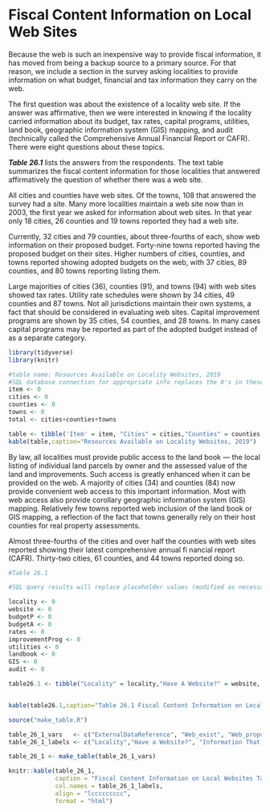 # Fiscal Content Information on Local Web Sites

Because  the  web  is  such  an  inexpensive  way  to  provide  fiscal information, it has moved from being a backup source to a primary source. For that reason, we include a section in  the  survey  asking  localities to  provide  information  on  what  budget,  financial  and  tax  information  they  carry  on the web.

The first question was about the existence of a locality web  site.  If  the  answer  was  affirmative,  then  we  were  interested  in  knowing  if  the  locality  carried  information  about its budget, tax rates, capital programs, utilities, land book,  geographic  information  system  (GIS)  mapping,  and  audit  (technically  called  the  Comprehensive  Annual  Financial  Report  or  CAFR).  There  were  eight  questions  about these topics.

***Table 26.1*** lists the answers from the respondents. The text  table  summarizes  the  fiscal  content  information  for  those localities that answered affirmatively the question of whether there was a web site.

All cities and counties have web sites. Of the towns, 108 that answered the survey had a site. Many more localities maintain a web site now than in 2003, the first year we asked for information about web sites. In that year only 18 cities, 26 counties and 19 towns reported they had a web site. 

Currently, 32 cities and 79 counties, about  three-fourths of each, show web information on their proposed budget. Forty-nine towns reported having the proposed budget on their  sites.  Higher  numbers  of  cities,  counties,  and  towns  reported showing adopted budgets on the web, with 37 cities, 89 counties, and 80 towns reporting listing them.

Large majorities of cities (36), counties (91), and towns (94) with web sites showed tax rates. Utility rate schedules were shown by 34 cities, 49 counties and 87 towns. Not all jurisdictions maintain their own systems, a fact that should be considered in evaluating web sites. Capital improvement programs are shown by 35 cities, 54 counties, and 28 towns. In many cases capital programs may be reported as part of the adopted budget instead of as a separate category.

```r
library(tidyverse)
library(knitr)
```


```r

#table name: Resources Available on Locality Websites, 2019
#SQL database connection for appropriate info replaces the 0's in these lists
item <- 0 
cities <- 0
counties <- 0
towns <- 0
total <- cities+counties+towns

table <- tibble('Item' = item, "Cities" = cities,"Counties" = counties,"Towns" = towns,"Total"=total)
kable(table,caption="Resources Available on Locality Websites, 2019")
```

By law, all localities must provide public access to the land book — the local listing of individual land parcels by owner and the assessed value of the land and improvements. Such  access  is  greatly  enhanced  when  it  can  be  provided  on the web. A majority of cities (34) and counties (84) now provide convenient web access to this important information. Most  with  web  access  also  provide  corollary  geographic  information system (GIS) mapping. Relatively few towns reported web inclusion of the land book or GIS mapping, a reflection of the fact that towns generally rely on their host counties for real property assessments. 

Almost  three-fourths  of  the  cities  and  over  half  the    counties  with  web  sites  reported  showing  their  latest  comprehensive annual fi nancial report (CAFR). Thirty-two cities, 61  counties, and 44 towns reported doing so.

```r

#Table 26.1

#SQL query results will replace placeholder values (modified as necessary, depending on how the info comes out)

locality <- 0
website <- 0
budgetP <- 0
budgetA <- 0
rates <- 0
improvementProg <- 0
utilities <- 0
landbook <- 0
GIS <- 0
audit <- 0

table26.1 <- tibble("Locality" = locality,"Have A Website?" = website, "Proposed Budget" = budgetP,"Adopted Budget" = budgetA, "Tax Rates" = rates, "Capital Improvement Programs"=improvementProg,"Utility Charges"=utilities,"Landbook Information" = landbook,"GIS Mapping" = GIS, "Audit (CAFR)" = audit)


kable(table26.1,caption="Table 26.1 Fiscal Content Information on Local Websites, 2019")

```

```r
source("make_table.R")
```

```r
table_26_1_vars   <- c("ExternalDataReference", "Web_exist", "Web_proposedBudget", "Web_adoptedBudget", "Web_taxRates", "Web_capitalImpPgrms", "Web_utilityCharges", "Web_landbookInfo", "Web_GISMapping", "Web_CAFR")
table_26_1_labels <- c("Locality","Have a Website?", "Information That Exists on Website, Proposed Budget", "Adopted Budget", "Tax Rates", "Capital Improvement Programs", "Utility Charges", "Landbook Information", "GIS Mapping*", "Audit (CAFR)*")

table_26_1 <- make_table(table_26_1_vars)

knitr::kable(table_26_1, 
             caption = "Fiscal Content Information on Local Websites Table, 2019", 
             col.names = table_26_1_labels, 
             align = "lccccccccc",
             format = "html")
```
